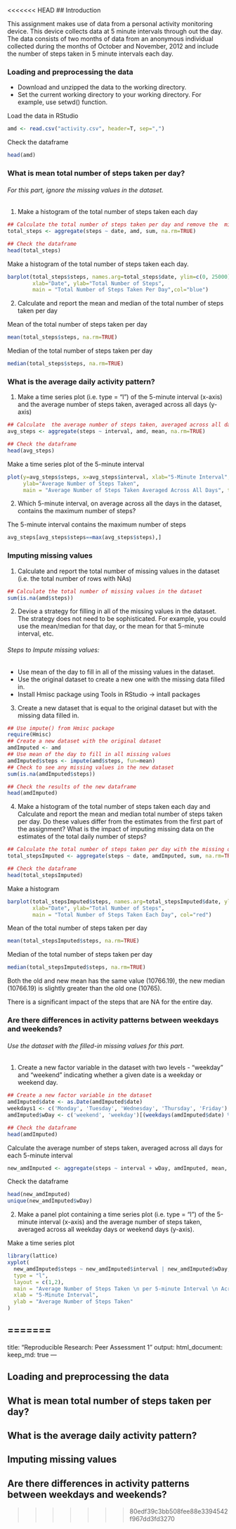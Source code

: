 <<<<<<< HEAD
## Introduction

This assignment makes use of data from a personal activity monitoring device. This device collects data at 5 minute intervals through out the day. The data consists of two months of data from an anonymous individual collected during the months of October and November, 2012 and include the number of steps taken in 5 minute intervals each day.

### Loading and preprocessing the data

* Download and unzipped the data to the working directory.
* Set the current working directory to your working directory. For example, use setwd() function.

Load the data in RStudio
```r
amd <- read.csv("activity.csv", header=T, sep=",")
```

Check the dataframe
```r
head(amd)
```

### What is mean total number of steps taken per day?

###### For this part, ignore the missing values in the dataset.
1. Make a histogram of the total number of steps taken each day

```r
## Calculate the total number of steps taken per day and remove the  missing value
total_steps <- aggregate(steps ~ date, amd, sum, na.rm=TRUE)

## Check the dataframe
head(total_steps)
```

Make a histogram of the total number of steps taken each day.
```r
barplot(total_steps$steps, names.arg=total_steps$date, ylim=c(0, 25000), 
        xlab="Date", ylab="Total Number of Steps", 
        main = "Total Number of Steps Taken Per Day",col="blue")
```

2. Calculate and report the mean and median of the total number of steps taken per day

Mean of the total number of steps taken per day
```r
mean(total_steps$steps, na.rm=TRUE)
```

Median of the total number of steps taken per day
```r
median(total_steps$steps, na.rm=TRUE)
```

### What is the average daily activity pattern?
1. Make a time series plot (i.e. type = "l") of the 5-minute interval (x-axis) and the average number of steps taken, averaged across all days (y-axis)

```r
## Calculate  the average number of steps taken, averaged across all days
avg_steps <- aggregate(steps ~ interval, amd, mean, na.rm=TRUE)

## Check the dataframe
head(avg_steps)
```

Make a time series plot of the 5-minute interval 
```r
plot(y=avg_steps$steps, x=avg_steps$interval, xlab="5-Minute Interval", 
     ylab="Average Number of Steps Taken", 
     main = "Average Number of Steps Taken Averaged Across All Days", type="l")
```

2. Which 5-minute interval, on average across all the days in the dataset, contains the maximum number of steps?

The 5-minute interval contains the maximum number of steps
```r
avg_steps[avg_steps$steps==max(avg_steps$steps),]
```

### Imputing missing values
1. Calculate and report the total number of missing values in the dataset (i.e. the total number of rows with NAs)

```r
## Calculate the total number of missing values in the dataset 
sum(is.na(amd$steps))
```

2. Devise a strategy for filling in all of the missing values in the dataset. The strategy does not need to be sophisticated. For example, you could use the mean/median for that day, or the mean for that 5-minute interval, etc.

###### Steps to Impute missing values:
* Use mean of the day to fill in all of the missing values in the dataset.
* Use the original dataset to create a new one with the missing data filled in.
* Install Hmisc package using Tools in RStudio -> intall packages

3. Create a new dataset that is equal to the original dataset but with the missing data filled in.

```r
## Use impute() from Hmisc package
require(Hmisc)
## Create a new dataset with the original dataset
amdImputed <- amd
## Use mean of the day to fill in all missing values
amdImputed$steps <- impute(amd$steps, fun=mean)
## Check to see any missing values in the new dataset
sum(is.na(amdImputed$steps))
```

```r
## Check the results of the new dataframe
head(amdImputed)
```

4. Make a histogram of the total number of steps taken each day and Calculate and report the mean and median total number of steps taken per day. Do these values differ from the estimates from the first part of the assignment? What is the impact of imputing missing data on the estimates of the total daily number of steps?

```r
## Calculate the total number of steps taken per day with the missing data filled in
total_stepsImputed <- aggregate(steps ~ date, amdImputed, sum, na.rm=TRUE)

## Check the dataframe
head(total_stepsImputed)
```

Make a histogram
```r
barplot(total_stepsImputed$steps, names.arg=total_stepsImputed$date, ylim=c(0, 25000), 
        xlab="Date", ylab="Total Number of Steps", 
        main = "Total Number of Steps Taken Each Day", col="red")
```

Mean of the total number of steps taken per day
```r
mean(total_stepsImputed$steps, na.rm=TRUE)
```

Median of the total number of steps taken per day
```r
median(total_stepsImputed$steps, na.rm=TRUE)
```

Both the old and new mean has the same value (10766.19), the new median (10766.19) is slightly greater than the old one (10765).

There is a significant impact of the steps that are NA for the entire day.

### Are there differences in activity patterns between weekdays and weekends?
###### Use the dataset with the filled-in missing values for this part.
1. Create a new factor variable in the dataset with two levels - "weekday" and "weekend" indicating whether a given date is a weekday or weekend day.

```r
## Create a new factor variable in the dataset
amdImputed$date <- as.Date(amdImputed$date)
weekdays1 <- c('Monday', 'Tuesday', 'Wednesday', 'Thursday', 'Friday')
amdImputed$wDay <- c('weekend', 'weekday')[(weekdays(amdImputed$date) %in% weekdays1)+1L]

## Check the dataframe
head(amdImputed)
```

Calculate the average number of steps taken, averaged across all days for each 5-minute interval
```r
new_amdImputed <- aggregate(steps ~ interval + wDay, amdImputed, mean, na.rm=TRUE)
```

Check the dataframe
```r
head(new_amdImputed)
unique(new_amdImputed$wDay)
```

2. Make a panel plot containing a time series plot (i.e. type = "l") of the 5-minute interval (x-axis) and the average number of steps taken, averaged across all weekday days or weekend days (y-axis).

Make a time series plot
```r
library(lattice)
xyplot(
  new_amdImputed$steps ~ new_amdImputed$interval | new_amdImputed$wDay,
  type = "l",
  layout = c(1,2),
  main = "Average Number of Steps Taken \n per 5-minute Interval \n Across Weekday Days and Weekend Days",
  xlab = "5-Minute Interval",
  ylab = "Average Number of Steps Taken"
)
```
=======
---
title: "Reproducible Research: Peer Assessment 1"
output: 
  html_document:
    keep_md: true
---


## Loading and preprocessing the data



## What is mean total number of steps taken per day?



## What is the average daily activity pattern?



## Imputing missing values



## Are there differences in activity patterns between weekdays and weekends?
>>>>>>> 80edf39c3bb508fee88e3394542f967dd3fd3270
